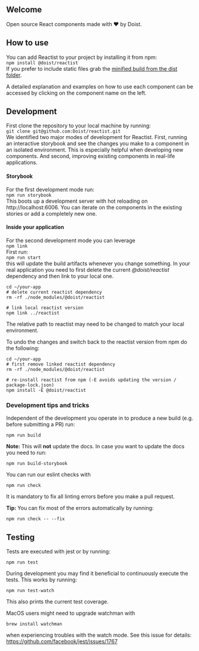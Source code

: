
<Meta title="Reactist" />

## Welcome
Open source React components made with ❤️ by Doist.

## How to use
You can add Reactist to your project by installing it from npm:  
`npm install @doist/reactist`  
If you prefer to include static files grab the [minified build from the dist folder](https://github.com/Doist/reactist/tree/develop/dist).

A detailed explanation and examples on how to use each component can be accessed by clicking on the component name on the left.

## Development

First clone the repository to your local machine by running:  
`git clone git@github.com:Doist/reactist.git`  
We identified two major modes of development for Reactist. First, running an interactive storybook and see the changes you make to a component in an isolated environment. This is especially helpful when developing new components. And second, improving existing components in real-life applications.  

#### Storybook
For the first development mode run:  
`npm run storybook`  
This boots up a development server with hot reloading on http://localhost:6006. You can iterate on the components in the existing stories or add a completely new one.  

#### Inside your application

For the second development mode you can leverage  
`npm link`  
First run:  
`npm run start`  
this will update the build artifacts whenever you change something.
In your real application you need to first delete the current *@doist/reactist* dependency and then link to your local one.
```
cd ~/your-app
# delete current reactist dependency
rm -rf ./node_modules/@doist/reactist  

# link local reactist version
npm link ../reactist
```
The relative path to reactist may need to be changed to match your local environment.  

To undo the changes and switch back to the reactist version from npm do the following:
```
cd ~/your-app
# first remove linked reactist dependency
rm -rf ./node_modules/@doist/reactist

# re-install reactist from npm (-E avoids updating the version / package-lock.json)  
npm install -E @doist/reactist
```

### Development tips and tricks

Independent of the development you operate in to produce a new build (e.g. before submitting a PR) run:  
```
npm run build
```
**Note:** This will **not** update the docs. In case you want to update the docs you need to run:
```
npm run build-storybook
```

You can run our eslint checks with  
```
npm run check
```
It is mandatory to fix all linting errors before you make a pull request.  

**Tip:** You can fix most of the errors automatically by running:  
```
npm run check -- --fix
```

## Testing
Tests are executed with jest or by running:  
```
npm run test
```

During development you may find it beneficial to continuously execute the tests. This works by running:
```
npm run test-watch
```
This also prints the current test coverage.

MacOS users might need to upgrade watchman with
```
brew install watchman
```
when experiencing troubles with the watch mode. See this issue for details: https://github.com/facebook/jest/issues/1767
